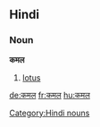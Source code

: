 ==Hindi==
===Noun===
'''कमल'''
#[[lotus]]
[[Category:Hindi nouns]]

[[de:कमल]]
[[fr:कमल]]
[[hu:कमल]]